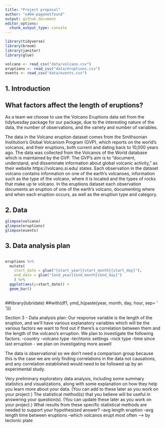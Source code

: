 ```yaml
---
title: "Project proposal"
author: "x404-pagenotfound"
output: github_document
editor_options: 
  chunk_output_type: console
---
```


```r
library(tidyverse)
library(broom)
library(janitor)
library(glue)
```

```r
volcano <- read_csv("data/volcano.csv")
eruptions <- read_csv("data/eruptions.csv")
events <- read_csv("data/events.csv")

```



## 1. Introduction
## What factors affect the length of eruptions?

As a team we choose to use the Volcano Eruptions data set from the tidytuesday package for our package, due to the interesting nature of the data, the number of observations, and the variety and number of variables. 

The data in the Volcano eruption dataset comes from the Smithsonian Institution's Global Volcanism Program (GVP), which reports on the world's volcanos, and their eruptions, both current and dating back to 10,000 years ago. The data was collected from the Volcanos of the World database which is maintained by the GVP. The GVP's aim is to "document, understand, and disseminate information about global volcanic activity," as their website https://volcano.si.edu/ states.
Each observation in the dataset volcano contains information on one of the earth's volcanoes, information such as the type of the volcano, where it is located and the types of rocks that make up te volcano. In the eruptions dataset each observation documents an eruption of one of the earth's volcano, documenting where and when each eruption occurs, as well as the eruption type and category.

## 2. Data


```r

glimpse(volcano)
glimpse(eruptions)
glimpse(events)

```


## 3. Data analysis plan
```r

```

```r
eruptions %>%
  mutate(
    start_date = glue("{start_year}{start_month}{start_day}"),
    end_date = glue("{end_year}{end_month}{end_day}")
    ) %>%
  ggplot(aes(y=start_date)) +
  geom_bar()
  
```
##library(lubridate)
##with(df1, ymd_h(paste(year, month, day, hour, sep= ' ')))

Section 3 - Data analysis plan:
Our response variable is the length of the eruption, and we'll have various explanatory variables which will be the various factors we want to find out if there's a correlation between them and the length of the volcano's erruption.
We plan to investigate the following factors:
-country
-volcano type
-techtonic settings
-rock type
-time since last erruption
- we plan on investigating more aswell

The data is observational so we don't need a comparison group because this is the case we are only finding correlations in the data not causations, and any correlation established would need to be followed up by an experimental study.


Very preliminary exploratory data analysis, including some summary statistics and visualizations, along with some explanation on how they help you learn more about your data. (You can add to these later as you work on your project.)
The statistical method(s) that you believe will be useful in answering your question(s). (You can update these later as you work on your project.)
What results from these specific statistical methods are needed to support your hypothesized answer? 
--avg length eruption
--avg length time between eruptions
--which volcanos erupt most often --> by tectonic plate



